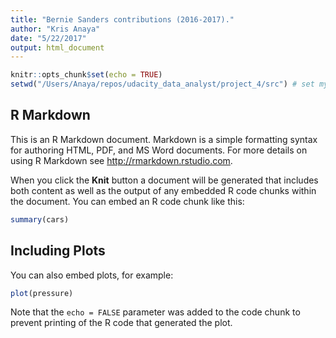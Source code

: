 ```yaml
---
title: "Bernie Sanders contributions (2016-2017)."
author: "Kris Anaya"
date: "5/22/2017"
output: html_document
---
```



```r
knitr::opts_chunk$set(echo = TRUE)
setwd("/Users/Anaya/repos/udacity_data_analyst/project_4/src") # set my directory. 
```

## R Markdown

This is an R Markdown document. Markdown is a simple formatting syntax for authoring HTML, PDF, and MS Word documents. For more details on using R Markdown see <http://rmarkdown.rstudio.com>.

When you click the **Knit** button a document will be generated that includes both content as well as the output of any embedded R code chunks within the document. You can embed an R code chunk like this:

```r
summary(cars)
```

## Including Plots

You can also embed plots, for example:

```r
plot(pressure)
```

Note that the `echo = FALSE` parameter was added to the code chunk to prevent printing of the R code that generated the plot.
